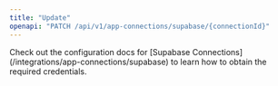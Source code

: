 ```yaml
---
title: "Update"
openapi: "PATCH /api/v1/app-connections/supabase/{connectionId}"
---
```


<Note>
    Check out the configuration docs for [Supabase Connections](/integrations/app-connections/supabase) to learn how to obtain the required credentials.
</Note>
